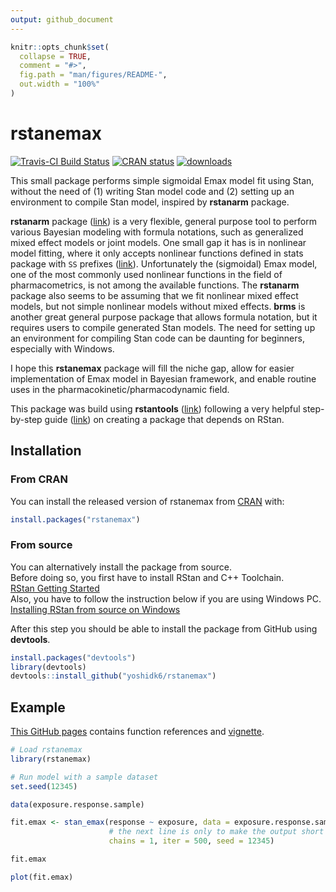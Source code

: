 ```yaml
---
output: github_document
---
```


<!-- README.md is generated from README.Rmd. Please edit that file -->

```r
knitr::opts_chunk$set(
  collapse = TRUE,
  comment = "#>",
  fig.path = "man/figures/README-",
  out.width = "100%"
)
```
# rstanemax

[![Travis-CI Build Status](https://travis-ci.org/yoshidk6/rstanemax.svg?branch=master)](https://travis-ci.org/yoshidk6/rstanemax)
[![CRAN status](https://www.r-pkg.org/badges/version/rstanemax)](https://cran.r-project.org/package=rstanemax)
[![downloads](https://cranlogs.r-pkg.org/badges/grand-total/rstanemax)](https://CRAN.R-project.org/package=rstanemax)


This small package performs simple sigmoidal Emax model fit using Stan, without the need of (1) writing Stan model code and (2) setting up an environment to compile Stan model, inspired by __rstanarm__ package.

__rstanarm__ package ([link](https://mc-stan.org/users/interfaces/rstanarm)) is a very flexible, general purpose tool to perform various Bayesian modeling with formula notations, such as generalized mixed effect models or joint models.
One small gap it has is in nonlinear model fitting, where it only accepts nonlinear functions defined in stats package with `SS` prefixes ([link](http://mc-stan.org/rstanarm/articles/glmer.html#relationship-to-nlmer)). 
Unfortunately the (sigmoidal) Emax model, one of the most commonly used nonlinear functions in the field of pharmacometrics, is not among the available functions.
The __rstanarm__ package also seems to be assuming that we fit nonlinear mixed effect models, but not simple nonlinear models without mixed effects. 
__brms__ is another great general purpose package that allows formula notation, but it requires users to compile generated Stan models. The need for setting up an environment for compiling Stan code can be daunting for beginners, especially with Windows.

I hope this __rstanemax__ package will fill the niche gap, allow for easier implementation of Emax model in Bayesian framework, and enable routine uses in the pharmacokinetic/pharmacodynamic field.

This package was build using __rstantools__ ([link](https://mc-stan.org/rstantools/)) following a very helpful step-by-step guide ([link](https://mc-stan.org/rstantools/articles/minimal-rstan-package.html)) on creating a package that depends on RStan. 


## Installation

### From CRAN

You can install the released version of rstanemax from [CRAN](https://CRAN.R-project.org) with:

``` r
install.packages("rstanemax")
```

### From source

You can alternatively install the package from source.  
Before doing so, you first have to install RStan and C++ Toolchain.  
[RStan Getting Started](https://github.com/stan-dev/rstan/wiki/RStan-Getting-Started)  
Also, you have to follow the instruction below if you are using Windows PC.  
[Installing RStan from source on Windows](https://github.com/stan-dev/rstan/wiki/Installing-RStan-from-source-on-Windows)  

After this step you should be able to install the package from GitHub using __devtools__.

``` r
install.packages("devtools")
library(devtools)
devtools::install_github("yoshidk6/rstanemax")
```

## Example

[This GitHub pages](https://yoshidk6.github.io/rstanemax) contains function references and [vignette](https://yoshidk6.github.io/rstanemax/articles/emaxmodel.html).

```r
# Load rstanemax
library(rstanemax)

# Run model with a sample dataset
set.seed(12345)

data(exposure.response.sample)

fit.emax <- stan_emax(response ~ exposure, data = exposure.response.sample,
                      # the next line is only to make the output short
                      chains = 1, iter = 500, seed = 12345)
```

```r
fit.emax
```

```r
plot(fit.emax)
```

